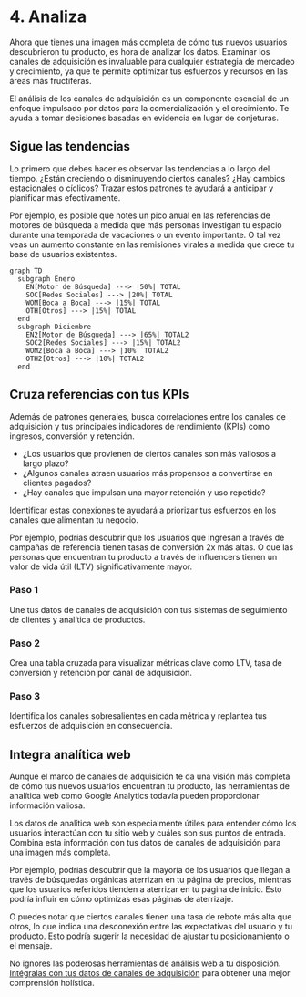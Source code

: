 
# 4. Analiza

Ahora que tienes una imagen más completa de cómo tus nuevos usuarios descubrieron tu producto, es hora de analizar los datos. Examinar los canales de adquisición es invaluable para cualquier estrategia de mercadeo y crecimiento, ya que te permite optimizar tus esfuerzos y recursos en las áreas más fructíferas.

<Callout>
El análisis de los canales de adquisición es un componente esencial de un enfoque impulsado por datos para la comercialización y el crecimiento. Te ayuda a tomar decisiones basadas en evidencia en lugar de conjeturas.
</Callout>

## Sigue las tendencias

Lo primero que debes hacer es observar las tendencias a lo largo del tiempo. ¿Están creciendo o disminuyendo ciertos canales? ¿Hay cambios estacionales o cíclicos? Trazar estos patrones te ayudará a anticipar y planificar más efectivamente.

Por ejemplo, es posible que notes un pico anual en las referencias de motores de búsqueda a medida que más personas investigan tu espacio durante una temporada de vacaciones o un evento importante. O tal vez veas un aumento constante en las remisiones virales a medida que crece tu base de usuarios existentes.

```mermaid
graph TD
  subgraph Enero
    EN[Motor de Búsqueda] ---> |50%| TOTAL
    SOC[Redes Sociales] ---> |20%| TOTAL
    WOM[Boca a Boca] ---> |15%| TOTAL
    OTH[Otros] ---> |15%| TOTAL
  end
  subgraph Diciembre  
    EN2[Motor de Búsqueda] ---> |65%| TOTAL2
    SOC2[Redes Sociales] ---> |15%| TOTAL2  
    WOM2[Boca a Boca] ---> |10%| TOTAL2
    OTH2[Otros] ---> |10%| TOTAL2
  end
```

## Cruza referencias con tus KPIs

Además de patrones generales, busca correlaciones entre los canales de adquisición y tus principales indicadores de rendimiento (KPIs) como ingresos, conversión y retención.

- ¿Los usuarios que provienen de ciertos canales son más valiosos a largo plazo?
- ¿Algunos canales atraen usuarios más propensos a convertirse en clientes pagados?
- ¿Hay canales que impulsan una mayor retención y uso repetido?

Identificar estas conexiones te ayudará a priorizar tus esfuerzos en los canales que alimentan tu negocio.

Por ejemplo, podrías descubrir que los usuarios que ingresan a través de campañas de referencia tienen tasas de conversión 2x más altas. O que las personas que encuentran tu producto a través de influencers tienen un valor de vida útil (LTV) significativamente mayor.

<Steps>

### Paso 1
Une tus datos de canales de adquisición con tus sistemas de seguimiento de clientes y analítica de productos.

### Paso 2 
Crea una tabla cruzada para visualizar métricas clave como LTV, tasa de conversión y retención por canal de adquisición.

### Paso 3
Identifica los canales sobresalientes en cada métrica y replantea tus esfuerzos de adquisición en consecuencia.

</Steps>

## Integra analítica web

Aunque el marco de canales de adquisición te da una visión más completa de cómo tus nuevos usuarios encuentran tu producto, las herramientas de analítica web como Google Analytics todavía pueden proporcionar información valiosa.

Los datos de analítica web son especialmente útiles para entender cómo los usuarios interactúan con tu sitio web y cuáles son sus puntos de entrada. Combina esta información con tus datos de canales de adquisición para una imagen más completa.

Por ejemplo, podrías descubrir que la mayoría de los usuarios que llegan a través de búsquedas orgánicas aterrizan en tu página de precios, mientras que los usuarios referidos tienden a aterrizar en tu página de inicio. Esto podría influir en cómo optimizas esas páginas de aterrizaje.

O puedes notar que ciertos canales tienen una tasa de rebote más alta que otros, lo que indica una desconexión entre las expectativas del usuario y tu producto. Esto podría sugerir la necesidad de ajustar tu posicionamiento o el mensaje.

No ignores las poderosas herramientas de análisis web a tu disposición. [Intégralas con tus datos de canales de adquisición](/marco-de-canales-de-adquisicion/haz-la-pregunta) para obtener una mejor comprensión holística.